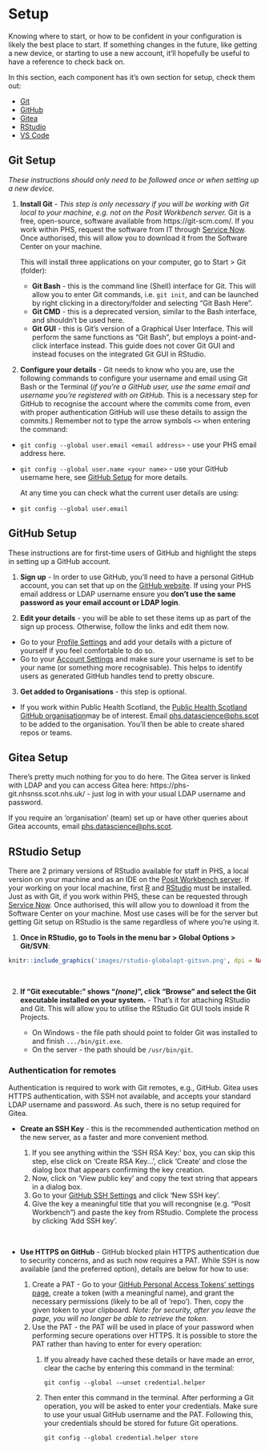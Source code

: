 \newpage

# Setup {-}

Knowing where to start, or how to be confident in your configuration is likely the best place to start. If something changes in the future, like getting a new device, or starting to use a new account, it'll hopefully be useful to have a reference to check back on.

In this section, each component has it's own section for setup, check them out:

* [Git](#git-setup)
* [GitHub](#github-setup)
* [Gitea](#gitea-setup)
* [RStudio](#rstudio-setup)
* [VS Code](#vs-code-setup)

## Git Setup {-}

*These instructions should only need to be followed once or when setting up a new device.*

1. **Install Git** - *This step is only necessary if you will be working with Git local to your machine, e.g. not on the Posit Workbench server.* Git is a free, open-source, software available from https://git-scm.com/. If you work within PHS, request the software from IT through [Service Now](https://nhsnss.service-now.com/phs/). Once authorised, this will allow you to download it from the Software Center on your machine. 

    This will install three applications on your computer, go to Start > Git (folder):

    * **Git Bash** - this is the command line (Shell) interface for Git. This will allow you to enter Git commands, i.e. `git init`, and can be launched by right clicking in a directory/folder and selecting "Git Bash Here".
    * **Git CMD** - this is a deprecated version, similar to the Bash interface, and shouldn't be used here.
    * **Git GUI** - this is Git's version of a Graphical User Interface. This will perform the same functions as "Git Bash", but employs a point-and-click interface instead. This guide does not cover Git GUI and instead focuses on the integrated Git GUI in RStudio.

2. **Configure your details** - Git needs to know who you are, use the following commands to configure your username and email using Git Bash or the Terminal (*if you're a GitHub user, use the same email and username you're registered with on GitHub.* This is a necessary step for GitHub to recognise the account where the commits come from, even with proper authentication GitHub will use these details to assign the commits.) Remember not to type the arrow symbols `<>` when entering the command:

* `git config --global user.email <email address>` - use your PHS email address here.
* `git config --global user.name <your name>` - use your GitHub username here, see [GitHub Setup](#github-setup) for more details.

    At any time you can check what the current user details are using:

* `git config --global user.email`

\newpage
## GitHub Setup {-}

These instructions are for first-time users of GitHub and highlight the steps in setting up a GitHub account.

1. **Sign up** - In order to use GitHub, you'll need to have a personal GitHub account, you can set that up on the [GitHub website](http://github.com/signup). If using your PHS email address or LDAP username ensure you **don't use the same password as your email account or LDAP login**. 

2. **Edit your details** - you will be able to set these items up as part of the sign up process. Otherwise, follow the links and edit them now.

* Go to your [Profile Settings](https://github.com/settings/profile) and add your details with a picture of yourself if you feel comfortable to do so.
* Go to your [Account Settings](https://github.com/settings/admin) and make sure your username is set to be your name (or something more recognisable). This helps to identify users as generated GitHub handles tend to pretty obscure.

3. **Get added to Organisations** - this step is optional.

* If you work within Public Health Scotland, the [Public Health Scotland GitHub organisation](https://github.com/Public-Health-Scotland)may be of interest. Email [phs.datascience@phs.scot](mailto:phs.datascience@phs.scot) to be added to the organisation. You'll then be able to create shared repos or teams.

\newpage
## Gitea Setup {-}

There's pretty much nothing for you to do here. The Gitea server is linked with LDAP and you can access Gitea here: https://phs-git.nhsnss.scot.nhs.uk/ - just log in with your usual LDAP username and password.

If you require an 'organisation' (team) set up or have other queries about Gitea accounts, email [phs.datascience@phs.scot](mailto:phs.datascience@phs.scot).

\newpage
## RStudio Setup {-}

There are 2 primary versions of RStudio available for staff in PHS, a local version on your machine and as an IDE on the [Posit Workbench server](https://pwb.publichealthscotland.org/). If your working on your local machine, first [R](https://www.r-project.org/) and [RStudio](https://www.rstudio.com/) must be installed. Just as with Git, if you work within PHS, these can be requested through [Service Now](https://nhsnss.service-now.com/phs/). Once authorised, this will allow you to download it from the Software Center on your machine. Most use cases will be for the server but getting Git setup on RStudio is the same regardless of where you're using it.

1. **Once in RStudio, go to Tools in the menu bar > Global Options > Git/SVN**:

```r
knitr::include_graphics('images/rstudio-globalopt-gitsvn.png', dpi = NA)
```
&nbsp;

2. **If "Git executable:" shows "*(none)*", click "Browse" and select the Git executable installed on your system.** - That's it for attaching RStudio and Git. This will allow you to utilise the RStudio Git GUI tools inside R Projects. 

    * On Windows - the file path should point to folder Git was installed to and finish `.../bin/git.exe`. 
    * On the server - the path should be `/usr/bin/git`.

### Authentication for remotes {-}

Authentication is required to work with Git remotes, e.g., GitHub. Gitea uses HTTPS authentication, with SSH not available, and accepts your standard LDAP username and password. As such, there is no setup required for Gitea. 

* **Create an SSH Key** - this is the recommended authentication method on the new server, as a faster and more convenient method.

    1. If you see anything within the 'SSH RSA Key:' box, you can skip this step, else click on 'Create RSA Key...', click 'Create' and close the dialog box that appears confirming the key creation.
    2. Now, click on 'View public key' and copy the text string that appears in a dialog box. 
    3. Go to your [GitHub SSH Settings](https://github.com/settings/keys) and click 'New SSH key'.
    4. Give the key a meaningful title that you will recongnise (e.g. "Posit Workbench") and paste the key from RStudio. Complete the process by clicking 'Add SSH key'.

&nbsp;

* **Use HTTPS on GitHub** - GitHub blocked plain HTTPS authentication due to security concerns, and as such now requires a PAT. While SSH is now available (and the preferred option), details are below for how to use:

    1. Create a PAT - Go to your [GitHub Personal Access Tokens’ settings page](https://github.com/settings/tokens), create a token (with a meaningful name), and grant the necessary permissions (likely to be all of 'repo'). Then, copy the given token to your clipboard. *Note: for security, after you leave the page, you will no longer be able to retrieve the token.*
    2. Use the PAT - the PAT will be used in place of your password when performing secure operations over HTTPS. It is possible to store the PAT rather than having to enter for every operation:
        1. If you already have cached these details or have made an error, clear the cache by entering this command in the terminal:
        
            `git config --global -–unset credential.helper`
        
        2. Then enter this command in the terminal. After performing a Git operation, you will be asked to enter your credentials. Make sure to use your usual GitHub username and the PAT. Following this, your credentials should be stored for future Git operations. 
        
            `git config --global credential.helper store`
